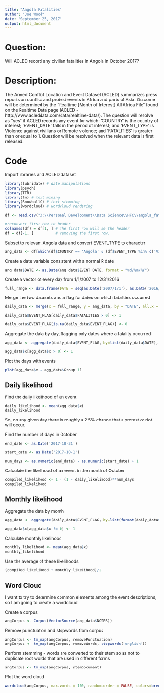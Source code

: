 ---
title: "Angola Fatalities"
author: "Joe Wood"
date: "September 25, 2017"
output: html_document
---

# Question: 
Will ACLED record any civilian fatalities in Angola in October 2017?

# Description: 
The Armed Conflict Location and Event Dataset (ACLED) summarizes press reports on conflict and protest events in Africa and parts of Asia. Outcome will be determined by the "Realtime [Month of Interest] All Africa File" found on the Realtime Data page (ACLED - http://www.acleddata.com/data/realtime-data/). The question will resolve as "yes" if ACLED records any event for which: 'COUNTRY' is the country of interest; 'EVENT_DATE' falls in the period of interest; and 'EVENT_TYPE' is Violence against civilians or Remote violence; and 'FATALITIES' is greater than or equal to 1. Question will be resolved when the relevant data is first released.

# Code
Import libraries and ACLED dataset 
```{r}
library(lubridate) # date manipulations
library(psych)
library(TTR)
library(tm) # text mining
library(SnowballC) # text stemming
library(wordcloud) # wordcloud rendering

df <- read.csv("X:\\Personal Development\\Data Science\\HFC\\angola_fatalities\\ACLED-Version-7-All-Africa-1997-2016_csv_dyadic-file.csv", header=FALSE, stringsAsFactors = FALSE)

#reconvert first row to header
colnames(df) = df[1, ] # the first row will be the header
df = df[-1, ]          # removing the first row.
```

Subset to relevant Angola data and convert EVENT_TYPE to character
```{r}
ang_data <- df[which(df$COUNTRY == 'Angola' & (df$EVENT_TYPE %in% c('Violence against civilians', 'Remote Violence'))), ]
```

Create a date variable consistent with a normal R date 
```{r}
ang_data$DATE <- as.Date(ang_data$EVENT_DATE, format = "%d/%m/%Y")
```


Create a vector of every day from 1/1/2007 to 12/31/2016
```{r}
full_range <- data.frame(DATE = seq(as.Date('2007/1/1'), as.Date('2016/12/31'), 'days'))
```

Merge the two datasets and a flag for dates on which fatalities occurred
```{r}
daily_data <- merge(x = full_range, y = ang_data, by = "DATE", all.x = TRUE)

daily_data$EVENT_FLAG[daily_data$FATALITIES > 0] <- 1

daily_data$EVENT_FLAG[is.na(daily_data$EVENT_FLAG)] <- 0
```

Aggregate the data by day, flagging only dates where a fatality occurred
```{r}
agg_data <- aggregate(daily_data$EVENT_FLAG, by=list(daily_data$DATE), FUN = mean)

agg_data$x[agg_data$x > 0] <- 1
```

Plot the days with events 
```{r}
plot(agg_data$x ~ agg_data$Group.1)
```

## Daily likelihood

Find the daily likelihood of an event
```{r}
daily_likelihood <- mean(agg_data$x)
daily_likelihood
```

So, on any given day there is roughly a 2.5% chance that a protest or riot will occur. 

Find the number of days in October
```{r}
end_date <- as.Date('2017-10-31')

start_date <- as.Date('2017-10-1')

num_days <- as.numeric(end_date) - as.numeric(start_date) + 1 
```

Calculate the likelihood of an event in the month of October
```{r}
compiled_likelihood <- 1 - (1 - daily_likelihood)**num_days
compiled_likelihood
```

## Monthly likelihood

Aggregate the data by month
```{r}
agg_data <- aggregate(daily_data$EVENT_FLAG, by=list(format(daily_data$DATE, "%Y-%m")), FUN = mean)

agg_data$x[agg_data$x != 0] <- 1
```


Calculate monthly likelihood
```{r}
monthly_likelihood <- mean(agg_data$x)
monthly_likelihood
```

Use the average of these likelihoods 
```{r}
(compiled_likelihood + monthly_likelihood)/2
```

## Word Cloud

I want to try to determine common elements among the event descriptions, so I am going to create a wordcloud 

Create a corpus
```{r}
angCorpus <- Corpus(VectorSource(ang_data$NOTES))
```

Remove punctuation and stopwords from corpus
```{r}
angCorpus <- tm_map(angCorpus, removePunctuation)
angCorpus <- tm_map(angCorpus, removeWords, stopwords('english'))
```

Perform stemming - words are converted to their stem so as not to duplicate root words that are used in different forms
```{r}
angCorpus <- tm_map(angCorpus, stemDocument)
```

Plot the word cloud
```{r}
wordcloud(angCorpus, max.words = 100, random.order = FALSE, colors=brewer.pal(8, "Dark2"))
```



